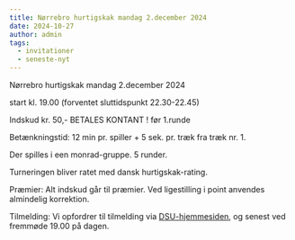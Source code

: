 ```yaml
---
title: Nørrebro hurtigskak mandag 2.december 2024
date: 2024-10-27
author: admin
tags:
  - invitationer
  - seneste-nyt
---
```

Nørrebro hurtigskak mandag 2.december 2024

start kl. 19.00  (forventet sluttidspunkt 22.30-22.45)

Indskud kr. 50,- BETALES KONTANT ! før 1.runde

Betænkningstid: 12 min pr. spiller + 5 sek. pr. træk fra træk nr. 1. 

Der spilles i een monrad-gruppe. 5 runder.

Turneringen bliver ratet med dansk hurtigskak-rating.

Præmier: Alt indskud går til præmier. Ved ligestilling i point anvendes almindelig korrektion.





Tilmelding: Vi opfordrer til tilmelding via [DSU-hjemmesiden](https://turnering.skak.dk/TournamentActive/Details?tourId=29178), og senest  ved fremmøde  19.00 på dagen.
